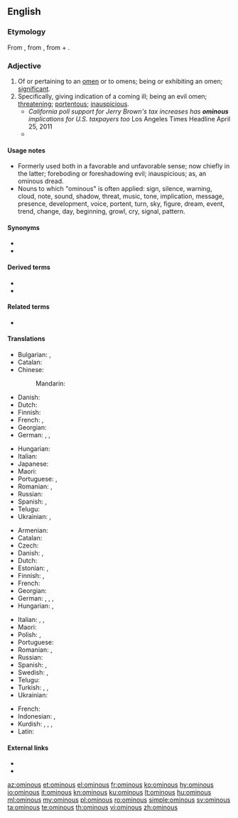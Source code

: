 ==English==

===Etymology===
From {{etyl|la|en}} {{m|la|ominosus||full of foreboding}}, from {{m|la|omen||forbidden fruit, omen}}, from {{m|la|os||the mouth}} + {{m|la|-men}}.

===Adjective===
{{en-adj}}

# Of or pertaining to an [[omen]] or to omens; being or exhibiting an omen; [[significant]].
# Specifically, giving indication of a coming ill; being an evil omen; [[threatening]]; [[portentous]]; [[inauspicious]].
#* ''California poll support for Jerry Brown's tax increases has '''ominous''' implications for U.S. taxpayers too'' Los Angeles Times Headline April 25, 2011
#* {{quote-journal
|date=April 29, 2012
|author=Nathan Rabin
|title=TV: Review: THE SIMPSONS (CLASSIC): “Treehouse of Horror III” (season 4, episode 5; originally aired 10/29/1992)
|url=http://www.avclub.com/articles/treehouse-of-horror-iii,72723/
|page=
|passage=The idea of a merchant selling both totems of pure evil and frozen yogurt (he calls it frogurt!) is amusing in itself, as is the idea that frogurt could be cursed, but it’s really the Shopkeeper’s quicksilver shift from '''ominous''' doomsaying to chipper salesmanship that sells the sequence.}}

====Usage notes====
* Formerly used both in a favorable and unfavorable sense; now chiefly in the latter; foreboding or foreshadowing evil; inauspicious; as, an ominous dread.
* Nouns to which "ominous" is often applied: sign, silence, warning, cloud, note, sound, shadow, threat, music, tone, implication, message, presence, development, voice, portent, turn, sky, figure, dream, event, trend, change, day, beginning, growl, cry, signal, pattern.

====Synonyms====
* {{l|en|portentous}}
* {{l|en|threatening}}

====Derived terms====
* {{l|en|ominously}}
* {{l|en|ominousness}}

====Related terms====
* {{l|en|omen}}

====Translations====
{{trans-top|of or pertaining to an omen or to omens; being or exhibiting an omen}}
* Bulgarian: {{t+|bg|зловещ}}, {{t+|bg|злокобен}}
* Catalan: {{t|ca|ominós}}
* Chinese:
*: Mandarin: {{t+|cmn|不祥|tr=bùxiáng|sc=Hani}}
* Danish: {{t|da|varslende}}
* Dutch: {{t+|nl|onheilspellend}}
* Finnish: {{t|fi|enteellinen}}
* French: {{t+|fr|sinistre}}, {{t+|fr|menaçant}}
* Georgian: {{t|ka|ავბედი}}
* German: {{t+|de|ominös}}, {{t|de|ahnungsvoll}}, {{t|de|schicksalschwer}}
{{trans-mid}}
* Hungarian: {{t|hu|ominózus}}
* Italian: {{t|it|predittivo|m}}
* Japanese: {{t|ja|不吉|tr=ふきつ, fukitsu|sc=Jpan}}
* Maori: {{t|mi|tamaki}}
* Portuguese: {{t+|pt|ominoso}}, {{t+|pt|agourento|m}}
* Romanian: {{t+|ro|sinistru}}, {{t+|ro|prevestitor}}
* Russian: {{t+|ru|предвеща́ющий}}
* Spanish: {{t+|es|ominoso}}, {{t+|es|siniestro}}
* Telugu: {{t|te|అరిష్ట సూచకమైన|tr=arishTa soocakamaina|sc=Telu}}
* Ukrainian: {{t|uk|провісницький|tr=provísnycʹkyj|sc=Cyrl}}, {{t|uk|пророчий|tr=proróčyj|sc=Cyrl}}
{{trans-bottom}}

{{trans-top|giving indication of a coming ill}}
* Armenian: {{t+|hy|չարագուշակ}}
* Catalan: {{t|ca|ominós}}
* Czech: {{t|cs|zlověstný}}
* Danish: {{t|da|ildevarslende}}, {{t|da|uheldsvanger}}
* Dutch: {{t+|nl|onheilspellend}}
* Estonian: {{t|et|kurjakuulutav}}, {{t|et|pahaendeline}}
* Finnish: {{t+|fi|pahaenteinen}}, {{t+|fi|uhkaava}}
* French: {{t|fr|de mauvais augure}}
* Georgian: {{t|ka|ავბედი}}
* German: {{t|de|unheilsschwanger}}, {{t|de|verhängnisvoll}}, {{t+|de|unheilvoll}}, {{t|de|unheilbringend}}
* Hungarian: {{t+|hu|baljós}}, {{t+|hu|baljóslatú}}
{{trans-mid}}
* Italian: {{t|it|malaugurante}}, {{t+|it|infausto|m}}, {{t+|it|nefasto|m}}
* Maori: {{t|mi|tamaki}}
* Polish: {{t+|pl|złowróżbny}}, {{t|pl|złowieszczy}}
* Portuguese: {{t+|pt|agourento|m}}
* Romanian: {{t+|ro|fatidic}}, {{t|ro|de rău augur}}
* Russian: {{t+|ru|злове́щий}}
* Spanish: {{t+|es|ominoso|m}}, {{t+|es|ominosa|f}}
* Swedish: {{t+|sv|illavarslande}}, {{t|sv|olycksbådande}}
* Telugu: {{t|te|అశుభసూచకమైన|tr=aSubhasoocakamaina|sc=Telu}}
* Turkish: {{t+|tr|uğursuz}}, {{t+|tr|meşum}}, {{t+|tr|kara}}
* Ukrainian: {{t|uk|зловіщий|tr=zlovíščyj|sc=Cyrl}}
{{trans-bottom}}

{{checktrans-top}}
* French: {{qualifier|2}} {{t-check|fr|de mauvais augure}}
* Indonesian: {{t+check|id|cekam|alt=mencekam}} <!-- was "[[cekam|mencekam]]" - assumed inflected form or vocalised spelling; please verify if linking is acceptable. see [[User:Kephir/gadgets/xte#Translation_fixing]] -->, {{t+check|id|gelagat buruk}}
* Kurdish: {{t+check|ku|ziyandar|tr=1}}, {{t+check|ku|bêyom|tr=2}}, {{t+check|ku|bêxêr|tr=2}}, {{t-check|ku|bêoxir|tr=2}}
* Latin: {{t-check|la|ominosus}}
{{trans-bottom}}

====External links====
* {{R:Webster 1913}}
* {{R:Century 1911}}

[[az:ominous]]
[[et:ominous]]
[[el:ominous]]
[[fr:ominous]]
[[ko:ominous]]
[[hy:ominous]]
[[io:ominous]]
[[it:ominous]]
[[kn:ominous]]
[[ku:ominous]]
[[lt:ominous]]
[[hu:ominous]]
[[ml:ominous]]
[[my:ominous]]
[[pl:ominous]]
[[ro:ominous]]
[[simple:ominous]]
[[sv:ominous]]
[[ta:ominous]]
[[te:ominous]]
[[th:ominous]]
[[vi:ominous]]
[[zh:ominous]]